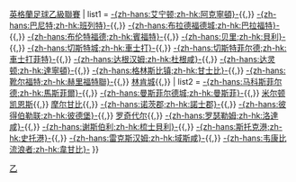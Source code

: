 {{Navbox
| name  = 英格蘭足球乙級聯賽 (2007-08)
| title = [[2007年至2008年英格蘭足球乙級聯賽|2007/08年]]{{,}}[[英格蘭足球乙級聯賽]]
| list1 = [[艾宁顿斯坦利足球俱乐部|-{zh-hans:艾宁顿;zh-hk:阿克寧頓}-]]{{,}} [[巴尼特足球俱乐部|-{zh-hans:巴尼特;zh-hk:班列特}-]]{{,}} [[布拉德福德城足球俱乐部|-{zh-hans:布拉德福德城;zh-hk:巴拉福特}-]]{{,}} [[布伦特福德足球俱乐部|-{zh-hans:布伦特福德;zh-hk:賓福特}-]]{{,}} [[貝里足球俱樂部|-{zh-hans:贝里;zh-hk:貝利}-]]{{,}} [[切斯特城足球俱乐部|-{zh-hans:切斯特城;zh-hk:車士打}-]]{{,}} [[切斯特菲尔德足球俱乐部|-{zh-hans:切斯特菲尔德;zh-hk:車士打菲特}-]]{{,}} [[达根汉姆和雷德布里奇足球俱乐部|-{zh-hans:达根汉姆;zh-hk:杜根咸}-]]{{,}} [[达灵顿足球俱乐部|-{zh-hans:达灵顿;zh-hk:達寧頓}-]]{{,}} [[格林斯比镇足球俱乐部|-{zh-hans:格林斯比镇;zh-hk:甘士比}-]]{{,}} [[靴尔福特联足球俱乐部|-{zh-hans:靴尔福特;zh-hk:赫里福特聯}-]]{{,}} [[林肯城足球俱乐部|林肯城]]{{,}} 
| list2 = [[马科斯菲尔德足球俱乐部|-{zh-hans:马科斯菲尔德;zh-hk:馬斯菲爾}-]]{{,}} [[曼斯菲尔德城足球俱乐部|-{zh-hans:曼斯菲尔德城;zh-hk:曼斯菲}-]]{{,}} [[米尔顿凯恩斯足球俱乐部|米尔顿凯恩斯]]{{,}} [[摩尔甘比足球俱乐部|摩尔甘比]]{{,}} [[諾士郡足球會|-{zh-hans:诺茨郡;zh-hk:諾士郡}-]]{{,}} [[彼得伯勒联足球俱乐部|-{zh-hans:彼得伯勒联;zh-hk:彼德堡}-]]{{,}} [[罗奇代尔足球俱乐部|罗奇代尔]]{{,}} [[罗瑟勒姆足球俱乐部|-{zh-hans:罗瑟勒姆;zh-hk:洛達咸}-]]{{,}} [[谢斯伯利足球俱乐部|-{zh-hans:谢斯伯利;zh-hk:梳士貝利}-]]{{,}} [[斯托克港足球俱乐部|-{zh-hans:斯托克港;zh-hk:史托港}-]]{{,}} [[雷克斯汉姆足球俱乐部|-{zh-hans:雷克斯汉姆;zh-hk:域斯咸}-]]{{,}} [[韦康比流浪者足球俱乐部|-{zh-hans:韦康比流浪者;zh-hk:韋甘比}-]]
}}<noinclude>
[[Category:英格兰足球联赛模板|乙]]
</noinclude>